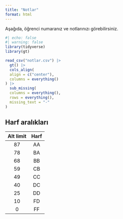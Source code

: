 ```yaml
---
title: "Notlar"
format: html
---
```


Aşağıda, öğrenci numaranız ve notlarınızı görebilirsiniz.

```r
#| echo: false
#| warning: false
library(tidyverse)
library(gt)

read_csv("notlar.csv") |>
  gt() |>
  cols_align(
  align = c("center"),
  columns = everything()
) |>
  sub_missing(
  columns = everything(),
  rows = everything(),
  missing_text = "-"
)
```

## Harf aralıkları

| Alt limit | Harf |
|:---------:|:----:|
| 87  | AA  |
| 78 |  BA  |
| 68 |  BB  |
| 59 |  CB  |
| 49  | CC  |
| 40  | DC  |
| 25 |  DD  |
| 10 |  FD  |
|  0 | FF   |
